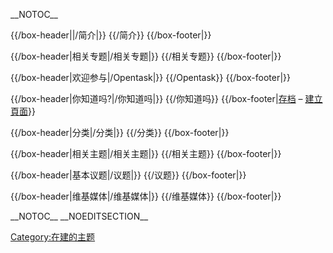 <!-- This portal was created using subst:box portal skeleton  -->
{{Portals browsebar}} __NOTOC__

<div style="clear:both; width:100%">

{{/box-header|<big>{{PAGENAME}}</big>|{{FULLPAGENAME}}/简介|}}
{{{{FULLPAGENAME}}/简介}}
{{/box-footer|}}

<div class="portal-column-left"> <!-- Switch to one column on narrow screens -->

{{Random portal component with nominate|max=6|header=特色条目|footer=更多...| subpage=特色条目}}

<!-- {{Random portal component with nominate|max=5|header=精选传记|footer=更多...| subpage=精选传记}} -->

{{/box-header|相关专题|{{FULLPAGENAME}}/相关专题|}}
{{{{FULLPAGENAME}}/相关专题}}
{{/box-footer|}}

</div>

<div class="portal-column-right"> <!-- Switch to one column on narrow screens -->

{{/box-header|欢迎参与|{{FULLPAGENAME}}/Opentask|}}
{{{{FULLPAGENAME}}/Opentask}}
{{/box-footer|}}

<!-- {{Random portal component with nominate|max=5|header=特色图片|footer=更多图片...| subpage=精选图片}} -->

{{/box-header|你知道吗?|{{FULLPAGENAME}}/你知道吗|}}
{{{{FULLPAGENAME}}/你知道吗}}
{{/box-footer|[[{{FULLPAGENAME}}/你知道吗/存档|存档]] – [[Help:Starting_a_new_page|建立頁面]]}}

{{/box-header|分类|{{FULLPAGENAME}}/分类|}}
{{{{FULLPAGENAME}}/分类}}
{{/box-footer|}}

{{/box-header|相关主题|{{FULLPAGENAME}}/相关主题|}}
{{{{FULLPAGENAME}}/相关主题}}
{{/box-footer|}}

</div>

<div style="clear:both; width:100%">
{{/box-header|基本议题|{{FULLPAGENAME}}/议题|}}
{{{{FULLPAGENAME}}/议题}}
{{/box-footer|}}
</div>

<div style="clear:both; width:100%">

{{/box-header|维基媒体|{{FULLPAGENAME}}/维基媒体|}}
{{{{FULLPAGENAME}}/维基媒体}}
{{/box-footer|}}

</div>
{{portals}}
{{purge page}}

__NOTOC__ __NOEDITSECTION__

[[Category:在建的主题|Category:在建的主题]]